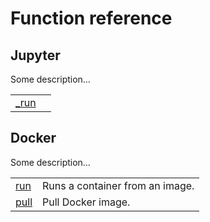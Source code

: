 # Function reference {.doc .doc-index}

## Jupyter

Some description...


| | |
| --- | --- |
| [_run](_run.qmd#franklin.jupyter._run) |  |

## Docker

Some description...


| | |
| --- | --- |
| [run](run.qmd#franklin.docker.run) | Runs a container from an image. |
| [pull](pull.qmd#franklin.docker.pull) | Pull Docker image. |